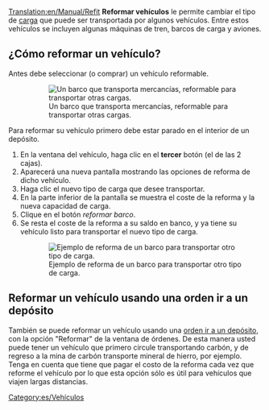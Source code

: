 [[Translation:en/Manual/Refit]]
{{es/Tutorial}}
'''Reformar vehículos''' le permite cambiar el tipo de [[es/Manual/Carga|carga]] que puede ser transportada por algunos vehículos. Entre estos vehículos se incluyen algunas máquinas de tren, barcos de carga y aviones.

== ¿Cómo reformar un vehículo? ==
Antes debe seleccionar (o comprar) un vehículo reformable.
:[[File:es/Refitable ship.png|none|frame|Un barco que transporta mercancías, reformable para transportar otras cargas.]]

Para reformar su vehículo primero debe estar parado en el interior de un depósito.
#En la ventana del vehículo, haga clic en el '''tercer''' botón (el de las 2 cajas).
#Aparecerá una nueva pantalla mostrando las opciones de reforma de dicho vehículo.
#Haga clic el nuevo tipo de carga que desee transportar.
#En la parte inferior de la pantalla se muestra el coste de la reforma y la nueva capacidad de carga.
#Clique en el botón ''reformar barco''.
#Se resta el coste de la reforma a su saldo en banco, y ya tiene su vehículo listo para transportar el nuevo tipo de carga.
:[[File:es/Refit ship.png|none|frame|Ejemplo de reforma de un barco para transportar otro tipo de carga.]]

==Reformar un vehículo usando una orden ir a un depósito==
También se puede reformar un vehículo usando una [[es/Archive/Manual/Settings/Permitir órdenes de ir al depósito|orden ir a un depósito]], con la opción "Reformar" de la ventana de órdenes. De esta manera usted puede tener un vehículo que primero circule transportando carbón, y de regreso a la mina de carbón transporte mineral de hierro, por ejemplo. Tenga en cuenta que tiene que pagar el costo de la reforma cada vez que reforme el vehículo por lo que esta opción sólo es útil para vehículos que viajen largas distancias.

[[Category:es/Vehículos]]